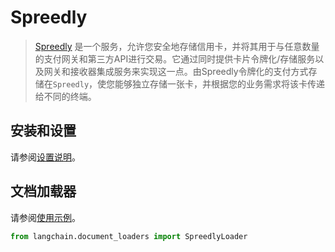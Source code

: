 # Spreedly

>[Spreedly](https://docs.spreedly.com/) 是一个服务，允许您安全地存储信用卡，并将其用于与任意数量的支付网关和第三方API进行交易。它通过同时提供卡片令牌化/存储服务以及网关和接收器集成服务来实现这一点。由Spreedly令牌化的支付方式存储在`Spreedly`，使您能够独立存储一张卡，并根据您的业务需求将该卡传递给不同的终端。
 
## 安装和设置

请参阅[设置说明](/docs/modules/data_connection/document_loaders/integrations/spreedly.html)。

## 文档加载器

请参阅[使用示例](/docs/modules/data_connection/document_loaders/integrations/spreedly.html)。

```python
from langchain.document_loaders import SpreedlyLoader
```
